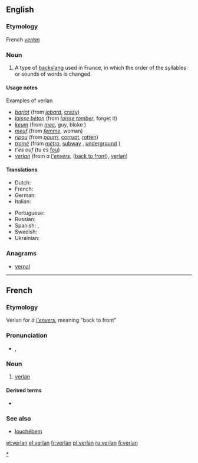 ==English==

===Etymology===
French ''[[#French|verlan]]''

===Noun===
{{wikipedia}}
{{en-noun|-}}

# A type of [[backslang]] used in France, in which the order of the syllables or sounds of words is changed.

====Usage notes====
;Examples of verlan
* ''[[barjot]]'' (from ''[[jobard]]'', [[crazy]])
* ''[[laisse béton]]'' (from ''[[laisser tomber|laisse tomber]]'', forget it)
* ''[[keum]]'' (from ''[[mec]]'', guy, bloke {{British}})
* ''[[meuf]]'' (from ''[[femme]]'', woman)
* ''[[ripou]]'' (from ''[[pourri]]'', [[corrupt]], [[rotten]])
* ''[[tromé]]'' (from ''[[métro]]'', [[subway]] {{US}}, [[underground]] {{British}})
* ''t'es ouf'' (tu es [[fou]])
* ''[[verlan]]'' (from ''à [[envers|l'envers]]'', ([[back to front]]), [[verlan]])

====Translations====
{{trans-top|a type of backslang used in France}}
* Dutch: {{t|nl|verlan|n}}
* French: {{t+|fr|verlan|m}}
* German: {{t+|de|Verlan}}<!--gender?  See German Wikipedia article-->
* Italian: {{t|it|verlan|m}}
{{trans-mid}}
* Portuguese: {{t|pt|verlan|m}}
* Russian: {{t|ru|верлан|sc=Cyrl}}
* Spanish: {{t|es|verlan|m}}, {{t|es|verlan|m}}
* Swedish: {{t|sv|verlan}}
* Ukrainian: {{t|uk|верлан|sc=Cyrl}}
{{trans-bottom}}

===Anagrams===
* [[vernal#English|vernal]]

----

==French==

===Etymology===
Verlan for ''à [[envers|l'envers]]'', meaning "back to front"

===Pronunciation===
* {{IPA|lang=fr|/vɛʁ.lɑ̃/}}, {{SAMPA|/vER.lA~/}}

===Noun===
{{fr-noun-unc|m}}

# [[#English|verlan]]

====Derived terms====
*{{l|fr|verlaniser}}

===See also===
*[[louchébem]]

[[Category:Verlan|*]]

[[et:verlan]]
[[el:verlan]]
[[fr:verlan]]
[[pl:verlan]]
[[ru:verlan]]
[[fi:verlan]]